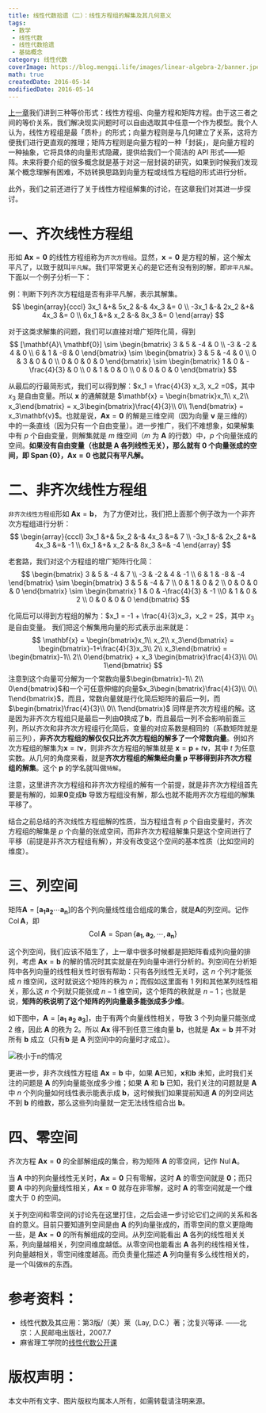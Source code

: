 ```yaml
---
title: 线性代数拾遗（二）：线性方程组的解集及其几何意义
tags:
 - 数学
 - 线性代数
 - 线性代数拾遗
 - 基础概念
category: 线性代数
coverImage: https://blog.mengqi.life/images/linear-algebra-2/banner.jpeg
math: true
createdDate: 2016-05-14
modifiedDate: 2016-05-14
---
```


[上一章](/posts/linear-algebra-1)我们讲到三种等价形式：线性方程组、向量方程和矩阵方程。由于这三者之间的等价关系，我们解决现实问题时可以自由选取其中任意一个作为模型。我个人认为，线性方程组是最「质朴」的形式；向量方程则是与几何建立了关系，这将方便我们进行更直观的推理；矩阵方程则是向量方程的一种「封装」，是向量方程的一种抽象，它将具体的向量形式隐藏，提供给我们一个简洁的 API 形式——矩阵。未来将要介绍的很多概念就是基于对这一层封装的研究，如果到时候我们发现某个概念理解有困难，不妨转换思路到向量方程或线性方程组的形式进行分析。

此外，我们之前还进行了关于线性方程组解集的讨论，在这章我们对其进一步探讨。



# 一、齐次线性方程组
形如 $\mathbf{A}\mathbf{x}=\mathbf{0}$ 的线性方程组称为`齐次方程组`。显然，$\mathbf{x}=\mathbf{0}$ 是方程的解，这个解太平凡了，以致于就叫`平凡解`。我们平常更关心的是它还有没有别的解，即`非平凡解`。下面以一个例子分析一下：

例：判断下列齐次方程组是否有非平凡解，表示其解集。
$$
\begin{array}{cccl}
3x_1 &+& 5x_2 &-& 4x_3 &= 0 \\
-3x_1 &-& 2x_2 &+& 4x_3 &= 0 \\
6x_1 &+& x_2 &-& 8x_3 &= 0
\end{array}
$$

对于这类求解集的问题，我们可以直接对增广矩阵化简，得到
$$
[\mathbf{A}\ \mathbf{0}] \sim
\begin{bmatrix}
3 & 5 & -4 & 0 \\
-3 & -2 & 4 & 0 \\
6 & 1 & -8 & 0
\end{bmatrix}
\sim
\begin{bmatrix}
3 & 5 & -4 & 0 \\
0 & 3 & 0 & 0 \\
0 & 0 & 0 & 0
\end{bmatrix}
\sim
\begin{bmatrix}
1 & 0 & -\frac{4}{3} & 0 \\
0 & 1 & 0 & 0 \\
0 & 0 & 0 & 0
\end{bmatrix}
$$

从最后的行最简形式，我们可以得到解：$x_1 = \frac{4}{3} x_3, x_2 =0$，其中 $x_3$ 是自由变量。所以 $\mathbf{x}$ 的通解就是 $\mathbf{x} = \begin{bmatrix}x_1\\ x_2\\ x_3\end{bmatrix} = x_3\begin{bmatrix}\frac{4}{3}\\ 0\\ 1\end{bmatrix} = x_3\mathbf{v}$。也就是说，$\mathbf{A}\mathbf{x}=\mathbf{0}$ 的解是三维空间（因为向量 $\mathbf{v}$ 是三维的）中的一条直线（因为只有一个自由变量）。进一步推广，我们不难想象，如果解集中有 $p$ 个自由变量，则解集就是 $m$ 维空间（$m$ 为 $\mathbf{A}$ 的行数）中，$p$ 个向量张成的空间。**如果没有自由变量（也就是 $\mathbf{A}$ 各列线性无关），那么就有 0 个向量张成的空间，即 $\operatorname{Span}\{\mathbf{0}\}$，$\mathbf{A}\mathbf{x}=\mathbf{0}$ 也就只有平凡解。**

# 二、非齐次线性方程组
`非齐次线性方程组`形如 $\mathbf{A}\mathbf{x}=\mathbf{b}$，
为了方便对比，我们把上面那个例子改为一个非齐次方程组进行分析：
$$
\begin{array}{cccl}
3x_1 &+& 5x_2 &-& 4x_3 &=& 7 \\
-3x_1 &-& 2x_2 &+& 4x_3 &=& -1 \\ 
6x_1 &+& x_2 &-& 8x_3 &=& -4 
\end{array}
$$

老套路，我们对这个方程组的增广矩阵行化简：
$$
\begin{bmatrix}
3 & 5 & -4 & 7 \\
-3 & -2 & 4 & -1 \\
6 & 1 & -8 & -4
\end{bmatrix}
\sim
\begin{bmatrix}
3 & 5 & -4 & 7 \\
0 & 1 & 0 & 2 \\
0 & 0 & 0 & 0
\end{bmatrix}
\sim
\begin{bmatrix}
1 & 0 & -\frac{4}{3} & -1 \\0 & 1 & 0 & 2 \\
0 & 0 & 0 & 0
\end{bmatrix}
$$

化简后可以得到方程组的解为：$x_1 = -1 + \frac{4}{3}x_3，x_2 = 2$，其中 $x_3$ 是自由变量。
我们把这个解集用向量的形式表示出来就是：
$$
\mathbf{x} = \begin{bmatrix}x_1\\ x_2\\ x_3\end{bmatrix}
= \begin{bmatrix}-1+\frac{4}{3}x_3\\ 2\\ x_3\end{bmatrix}
= \begin{bmatrix}-1\\ 2\\ 0\end{bmatrix} + x_3 \begin{bmatrix}\frac{4}{3}\\ 0\\ 1\end{bmatrix}
$$
注意到这个向量可分解为一个常数向量$\begin{bmatrix}-1\\ 2\\ 0\end{bmatrix}$和一个可任意伸缩的向量$x_3\begin{bmatrix}\frac{4}{3}\\ 0\\ 1\end{bmatrix}$，而且，常数向量就是行化简后矩阵的最后一列，而 $\begin{bmatrix}\frac{4}{3}\\ 0\\ 1\end{bmatrix}$ 同样是齐次方程组的解。这是因为非齐次方程组只是最后一列由$\mathbf{0}$换成了$\mathbf{b}$，而且最后一列不会影响前面三列，所以齐次和非齐次方程组行化简后，变量的对应系数是相同的（系数矩阵就是前三列），**非齐次方程组的解仅仅只比齐次方程组的解多了一个常数向量**。例如齐次方程组的解集为$\mathbf{x}=t\mathbf{v}$，则非齐次方程组的解集就是 $\mathbf{x}=\mathbf{p}+t\mathbf{v}$，其中 $t$ 为任意实数。从几何的角度来看，就是**齐次方程组的解集经向量 $\mathbf{p}$ 平移得到非齐次方程组的解集**。这个 $\mathbf{p}$ 的学名就叫做`特解`。

注意，这里讲齐次方程组和非齐次方程组的解有一个前提，就是非齐次方程组首先要是有解的，如果$\mathbf{0}$变成$\mathbf{b}$ 导致方程组没有解，那么也就不能用齐次方程组的解集平移了。

结合之前总结的齐次线性方程组解的性质，当方程组含有 $p$ 个自由变量时，齐次方程组的解集是 $p$ 个向量的张成空间，而非齐次方程组解集只是这个空间进行了平移（前提是非齐次方程组有解），并没有改变这个空间的基本性质（比如空间的维度）。

# 三、列空间
矩阵$\mathbf{A} = [\mathbf{a_1} \mathbf{a_2} \cdots \mathbf{a_n}]$的各个列向量线性组合组成的集合，就是$\mathbf{A}$的列空间。记作 $\operatorname{Col}\mathbf{A}$，即
$$
\operatorname{Col} \mathbf{A} = \operatorname{Span}\{\mathbf{a_1}, \mathbf{a_2}, \cdots, \mathbf{a_n}\}
$$

这个列空间，我们应该不陌生了，上一章中很多时候都是把矩阵看成列向量的排列，考虑 $\mathbf{A}\mathbf{x}=\mathbf{b}$ 的解的情况时其实就是在列向量中进行分析的。列空间在分析矩阵中各列向量的线性相关性时很有帮助：只有各列线性无关时，这 $n$ 个列才能张成 $n$ 维空间，这时就说这个矩阵的秩为 $n$；而假如这里面有 1 列和其他某列线性相关，那么这 $n$ 个列就只能张成 $n-1$ 维空间，这个矩阵的秩就是 $n-1$；也就是说，**矩阵的秩说明了这个矩阵的列向量最多能张成多少维**。

如下图中，$\mathbf{A} = [\mathbf{a_1}\ \mathbf{a_2}\ \mathbf{a_3}]$，由于有两个向量线性相关，导致 3 个列向量只能张成 2 维，因此 $\mathbf{A}$ 的秩为 2。所以 $\mathbf{A}\mathbf{x}$ 得不到任意三维向量 $\mathbf{b}$，也就是 $\mathbf{A}\mathbf{x}=\mathbf{b}$ 并不对所有 $\mathbf{b}$ 成立（只有$\mathbf{b}$ 是 $\mathbf{A}$ 列空间中的向量时才成立）。

![秩小于n的情况](https://blog.mengqi.life/images/linear-algebra-2/r_less_than_n.png)

更进一步，非齐次线性方程组 $\mathbf{A}\mathbf{x}=\mathbf{b}$ 中，如果 $\mathbf{A}$已知，$\mathbf{x}$和$\mathbf{b}$ 未知，此时我们关注的问题是 $\mathbf{A}$ 的列向量能张成多少维；如果 $\mathbf{A}$ 和 $\mathbf{b}$ 已知，我们关注的问题就是 $\mathbf{A}$ 中 $n$ 个列向量如何线性表示能表示成 $\mathbf{b}$，这时候我们如果提前知道 $\mathbf{A}$ 的列空间达不到 $\mathbf{b}$ 的维数，那么这些列向量就一定无法线性组合出 $\mathbf{b}$。

# 四、零空间
齐次方程 $\mathbf{A}\mathbf{x}=\mathbf{0}$ 的全部解组成的集合，称为矩阵 $\mathbf{A}$ 的零空间，记作 $\operatorname{Nul} \mathbf{A}$。

当 $\mathbf{A}$ 中的列向量线性无关时，$\mathbf{A}\mathbf{x}=\mathbf{0}$ 只有零解，这时 $\mathbf{A}$ 的零空间就是 $\mathbf{0}$；而只要 $\mathbf{A}$ 中的列向量线性相关，$\mathbf{A}\mathbf{x}=\mathbf{0}$ 就存在非零解，这时 $\mathbf{A}$ 的零空间就是一个维度大于 0 的空间。

关于列空间和零空间的讨论先在这里打住，之后会进一步讨论它们之间的关系和各自的意义。目前只要知道列空间是由 $\mathbf{A}$ 的列向量张成的，而零空间的意义更隐晦一些，是 $\mathbf{A}\mathbf{x}=\mathbf{0}$ 的所有解组成的空间。从列空间能看出 $\mathbf{A}$ 各列的线性相关关系，列向量越相关，列空间维度越低。从零空间也能看出 $\mathbf{A}$ 各列的线性相关性，列向量越相关，零空间维度越高。而负责量化描述 $\mathbf{A}$ 列向量有多么线性相关的，是一个叫做`秩`的东西。

# 参考资料：
- 线性代数及其应用：第3版/（美）莱（Lay, D.C.）著；沈复兴等译. ——北京：人民邮电出版社，2007.7
- 麻省理工学院的[线性代数公开课](http://open.163.com/special/opencourse/daishu.html)

# 版权声明：
本文中所有文字、图片版权均属本人所有，如需转载请注明来源。
